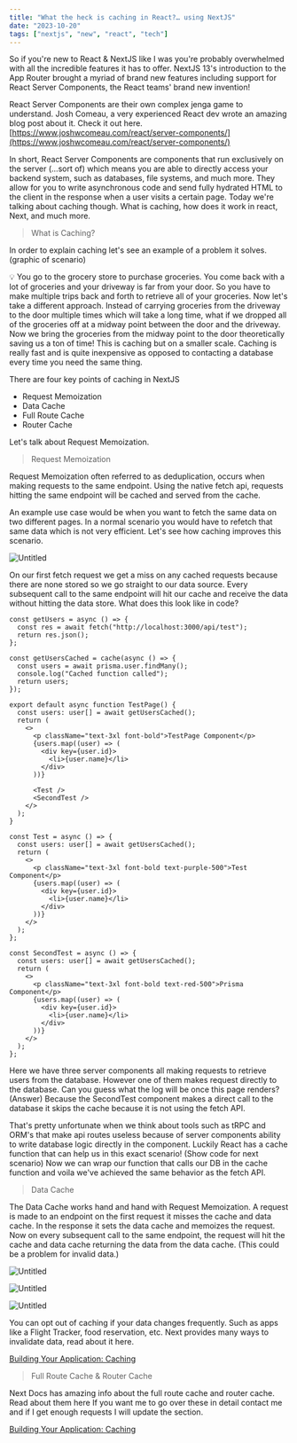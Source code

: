 ```yaml
---
title: "What the heck is caching in React?… using NextJS"
date: "2023-10-20"
tags: ["nextjs", "new", "react", "tech"]
---
```


So if you're new to React & NextJS like I was you're probably overwhelmed with all the incredible features it has to offer. NextJS 13's introduction to the App Router brought a myriad of brand new features including support for React Server Components, the React teams' brand new invention!

React Server Components are their own complex jenga game to understand. Josh Comeau, a very experienced React dev wrote an amazing blog post about it. Check it out here. [https://www.joshwcomeau.com/react/server-components/](https://www.joshwcomeau.com/react/server-components/)

In short, React Server Components are components that run exclusively on the server (…sort of) which means you are able to directly access your backend system, such as databases, file systems, and much more. They allow for you to write asynchronous code and send fully hydrated HTML to the client in the response when a user visits a certain page. Today we're talking about caching though. What is caching, how does it work in react, Next, and much more.

> What is Caching?

In order to explain caching let's see an example of a problem it solves. (graphic of scenario)

<aside>
💡 You go to the grocery store to purchase groceries. You come back with a lot of groceries and your driveway is far from your door. So you have to make multiple trips back and forth to retrieve all of your groceries.
Now let's take a different approach. Instead of carrying groceries from the driveway to the door multiple times which will take a long time, what if we dropped all of the groceries off at a midway point between the door and the driveway. Now we bring the groceries from the midway point to the door theoretically saving us a ton of time! This is caching but on a smaller scale. Caching is really fast and is quite inexpensive as opposed to contacting a database every time you need the same thing.

</aside>

There are four key points of caching in NextJS

- Request Memoization
- Data Cache
- Full Route Cache
- Router Cache

Let's talk about Request Memoization.

> Request Memoization

Request Memoization often referred to as deduplication, occurs when making requests to the same endpoint. Using the native fetch api, requests hitting the same endpoint will be cached and served from the cache.

An example use case would be when you want to fetch the same data on two different pages. In a normal scenario you would have to refetch that same data which is not very efficient. Let's see how caching improves this scenario.

![Untitled](Blog%20Posts%20fc8428b682ef43ac82fe1a04a8097837/NextJS%20Caching%20Mechanisms%20cd7419d12c704887a3ba3b4d2959abd9/Untitled.png)

On our first fetch request we get a miss on any cached requests because there are none stored so we go straight to our data source. Every subsequent call to the same endpoint will hit our cache and receive the data without hitting the data store. What does this look like in code?

```tsx
const getUsers = async () => {
  const res = await fetch("http://localhost:3000/api/test");
  return res.json();
};

const getUsersCached = cache(async () => {
  const users = await prisma.user.findMany();
  console.log("Cached function called");
  return users;
});

export default async function TestPage() {
  const users: user[] = await getUsersCached();
  return (
    <>
      <p className="text-3xl font-bold">TestPage Component</p>
      {users.map((user) => (
        <div key={user.id}>
          <li>{user.name}</li>
        </div>
      ))}

      <Test />
      <SecondTest />
    </>
  );
}

const Test = async () => {
  const users: user[] = await getUsersCached();
  return (
    <>
      <p className="text-3xl font-bold text-purple-500">Test Component</p>
      {users.map((user) => (
        <div key={user.id}>
          <li>{user.name}</li>
        </div>
      ))}
    </>
  );
};

const SecondTest = async () => {
  const users: user[] = await getUsersCached();
  return (
    <>
      <p className="text-3xl font-bold text-red-500">Prisma Component</p>
      {users.map((user) => (
        <div key={user.id}>
          <li>{user.name}</li>
        </div>
      ))}
    </>
  );
};
```

Here we have three server components all making requests to retrieve users from the database. However one of them makes request directly to the database. Can you guess what the log will be once this page renders? (Answer) Because the SecondTest component makes a direct call to the database it skips the cache because it is not using the fetch API.

That's pretty unfortunate when we think about tools such as tRPC and ORM's that make api routes useless because of server components ability to write database logic directly in the component. Luckily React has a cache function that can help us in this exact scenario! (Show code for next scenario) Now we can wrap our function that calls our DB in the cache function and voila we've achieved the same behavior as the fetch API.

> Data Cache

The Data Cache works hand and hand with Request Memoization. A request is made to an endpoint on the first request it misses the cache and data cache. In the response it sets the data cache and memoizes the request. Now on every subsequent call to the same endpoint, the request will hit the cache and data cache returning the data from the data cache. (This could be a problem for invalid data.)

![Untitled](Blog%20Posts%20fc8428b682ef43ac82fe1a04a8097837/NextJS%20Caching%20Mechanisms%20cd7419d12c704887a3ba3b4d2959abd9/Untitled%201.png)

![Untitled](Blog%20Posts%20fc8428b682ef43ac82fe1a04a8097837/NextJS%20Caching%20Mechanisms%20cd7419d12c704887a3ba3b4d2959abd9/Untitled%202.png)

![Untitled](Blog%20Posts%20fc8428b682ef43ac82fe1a04a8097837/NextJS%20Caching%20Mechanisms%20cd7419d12c704887a3ba3b4d2959abd9/Untitled%203.png)

You can opt out of caching if your data changes frequently. Such as apps like a Flight Tracker, food reservation, etc. Next provides many ways to invalidate data, read about it here.

[Building Your Application: Caching](https://nextjs.org/docs/app/building-your-application/caching#data-cache)

> Full Route Cache & Router Cache

Next Docs has amazing info about the full route cache and router cache. Read about them here If you want me to go over these in detail contact me and if I get enough requests I will update the section.

[Building Your Application: Caching](https://nextjs.org/docs/app/building-your-application/caching#full-route-cache)
